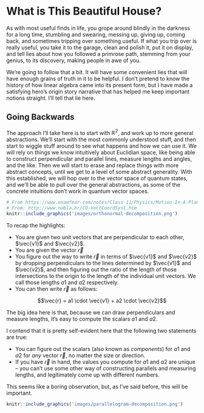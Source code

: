 # What is This Beautiful House?

As with most useful finds in life, you grope around blindly in the darkness for a long time, stumbling and swearing, messing up, giving up, coming back, and sometimes tripping over something useful. If what you trip over is really useful, you take it to the garage, clean and polish it, put it on display, and tell lies about how you followed a primrose path, stemming from your genius, to its discovery, making people in awe of you.

We're going to follow that a bit.  It will have some convenient lies that will have enough grains of truth in it to be helpful.  I don't pretend to know the history of how linear algebra came into its present form, but I have made a satisfying hero's origin story narrative that has helped me keep important notions straight.  I'll tell that lie here.


## Going Backwards

The approach I'll take here is to start with $\mathbb{R}^2$, and work up to more general abstractions.  We'll start with the most commonly understood stuff, and then start to wiggle stuff around to see what happens and how we can use it.  We will rely on things we know intuitively about Euclidian space, like being able to construct perpendicular and parallel lines, measure lengths and angles, and the like.  Then we will start to erase and replace things with more abstract concepts, until we get to a level of some abstract generality.  With this established, we will hop over to the vector space of quantum states, and we'll be able to pull over the general abstractions, as some of the concrete intuitions don't work in quantum vector spaces.



```r
# From https://www.examfear.com/notes/Class-11/Physics/Motion-In-A-Plane/769/Unit-Vectors.htm :
# From: http://www.nabla.hr/CO-VectCoordSys1.htm
knitr::include_graphics('images/orthonormal-decomposition.png')
```

To recap the highlights:

- You are given two unit vectors that are perpendicular to each other, $\vec{v1}$ and $\vec{v2}$.
- You are given the vector $\vec{r}$
- You figure out the way to write $\vec{r}$ in terms of $\vec{v1}$ and $\vec{v2}$ by dropping perpendiculars to the lines determined by $\vec{v1}$ and $\vec{v2}$, and then figuring out the ratio of the length of those intersections to the origin to the length of the individual unit vectors.  We call those lengths $a1$ and $a2$ respectively.
- You can then write $\vec{r}$ as follows:

$$\vec{r} = a1 \cdot \vec{v1} + a2 \cdot \vec{v2}$$ 

The big idea here is that, because we can draw perpendiculars and measure lengths, it's easy to compute the scalars $a1$ and $a2$.

I contend that it is pretty self-evident here that the following two statements are true:

- You can figure out the scalars (also known as *components*) for $a1$ and $a2$ for *any* vector $\vec{r}$, no matter the size or direction.
- If you have $\vec{r}$ in hand, the values you compute for $a1$ and $a2$ are unique -- you can't use some other way of constructing parallels and measuring lengths, and legitimately come up with different numbers.

This seems like a boring observation, but, as I've said before, this will be important.


```r
knitr::include_graphics('images/parallelogram-decomposition.png')
```



